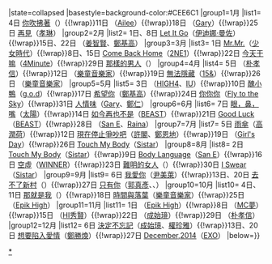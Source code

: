 {{Navbox
|name=Gaon單曲週榜冠軍 (2014年)
|title=[[Gaon Chart|Gaon]][[單曲]][[2014年Gaon單曲冠軍作品列表|週榜冠軍作品及獲得者]]{{#if:{{{1|}}}|（{{{1|}}}）|}}
|state=<includeonly>collapsed</includeonly>
|basestyle=background-color:#CEE6C1
|group1=1月
|list1= {{Nowrap begin}}4日 [[Univeiling|你吹拂著]]（{{link-ko|M.C The Max|엠씨 더 맥스}}）{{!wrap}}11日 {{link-ko|歌唱得更好了|노래가 늘었어}}（[[Ailee]]）{{!wrap}}18日 {{link-ko|等等再洗澡|조금 이따 샤워해}}（[[Gary (韓國歌手)|Gary]]）{{!wrap}}25日 [[來自星星的你|再見]]（[[孝琳]]）{{Nowrap end}}
|group2=2月
|list2= {{Nowrap begin}}1日、8日 [[Let It Go (迪士尼歌曲)|Let It Go]]（[[伊迪娜·曼佐]]）{{!wrap}}15日、22日 {{link-ko|Some (單曲)|썸 (노래)|Some}}（[[姜智賢]]、[[鄭基高]]） {{Nowrap end}}
|group3=3月
|list3= {{Nowrap begin}}1日 [[Mr.Mr.]]（[[少女時代]]）{{!wrap}}8日、15日 [[CRUSH|Come Back Home]]（[[2NE1]]）{{!wrap}}22日 [[4minute World|今天干嘛]]（[[4Minute]]）{{!wrap}}29日 [[那樣的男人 (單曲)|那樣的男人]]（{{link-ko|Bro (歌手)|브로|Bro}}）{{Nowrap end}}
|group4=4月
|list4= {{Nowrap begin}}5日 {{link-ko|野花 (朴孝信單曲)|야생화 (박효신의 노래)|野花}}（[[朴孝信]]）{{!wrap}}12日 {{link-en|PLAY (樂童音樂家專輯)|Play (Akdong Musician album)|200%}}（[[樂童音樂家]]）{{!wrap}}19日 [[Sugar (15&專輯)|無法隱藏]]（[[15&]]）{{!wrap}}26日 {{link-en|PLAY (樂童音樂家專輯)|Play (Akdong Musician album)|200%}}（[[樂童音樂家]]）{{Nowrap end}}
|group5=5月
|list5= {{Nowrap begin}}3日 {{link-ko|除了春天，愛情和櫻花 (單曲)|봄 사랑 벚꽃 말고|除了春天，愛情和櫻花}}（[[HIGH4]]、[[IU (歌手)|IU]]）{{!wrap}}10日 [[醜小鴨 (單曲)|醜小鴨]]（[[g.o.d]]）{{!wrap}}17日 [[Want U (鄭基高專輯)|希望你]]（[[鄭基高]]）{{!wrap}}24日 [[Continuum (Fly to the Sky專輯)|你你你]]（[[Fly to the Sky]]）{{!wrap}}31日 [[人情味 (單曲)|人情味]]（[[Gary (韓國歌手)|Gary]]、[[鄭仁]]）{{Nowrap end}}
|group6=6月
|list6= {{Nowrap begin}}7日 [[RISE (太陽專輯)|眼，鼻，嘴]]（[[太陽 (歌手)|太陽]]）{{!wrap}}14日 [[Good Luck (BEAST迷你專輯)|如今再也不是]]（[[BEAST]]）{{!wrap}}21日 [[Good Luck (BEAST迷你專輯)|Good Luck]]（[[BEAST]]）{{!wrap}}28日 {{link-en|仲夏夜的蜜 (單曲)|A Midsummer Night's Sweetness|仲夏夜的蜜}}（[[San E]]、[[Raina]]）{{Nowrap end}}
|group7=7月
|list7= {{Nowrap begin}}5日 [[雨傘 (單曲)|雨傘]]（[[高潤荷]]）{{!wrap}}12日 [['A CUBE' FOR SEASON # SKY BLUE|現在停止爭吵吧]]（[[許閣]]、[[鄭恩地]]）{{!wrap}}19日 {{link-en|Everyday Ⅳ － Summer Party (迷你專輯)|Darling (걸스데이의 노래)|Darling}}（[[Girl's Day]]）{{!wrap}}26日 [[TOUCH & MOVE|Touch My Body]]（[[Sistar]]）{{Nowrap end}}
|group8=8月
|list8= {{Nowrap begin}}2日 [[TOUCH & MOVE|Touch My Body]]（[[Sistar]]）{{!wrap}}9日 [[Body Language (San E單曲)|Body Language]]（[[San E]]）{{!wrap}}16日 [[2014 S/S|空虛]]（[[WINNER]]）{{!wrap}}23日 [[張凡俊1集|難明的女人]]（{{link-ko|張凡俊|장범준}}）{{!wrap}}30日 [[Sweet & Sour|I Swear]]（[[Sistar]]）{{Nowrap end}}
|group9=9月
|list9= {{Nowrap begin}}6日 [[沒關係，是愛情啊|我愛你]]（[[尹美萊]]）{{!wrap}}13日、20日 [[去不了新村 (單曲)|去不了新村]]（{{link-ko|Postmen|포스트맨 (음악 그룹)}}）{{!wrap}}27日 [[SuperStar K6-郭真彥、金弼、林道赫|只有你]]（[[郭真彥]]、{{link-ko|金弼 (歌手)|김필 (가수)|金弼}}、{{link-ko|林道赫|임도혁}}）{{Nowrap end}}
|group10=10月
|list10= {{Nowrap begin}}4日、11日 [[急診男女|那就是我]]（{{link-ko|金東律|김동률}}）{{!wrap}}18日 [[時間與落葉 (樂童音樂家單曲)|時間與落葉]]（[[樂童音樂家]]）{{!wrap}}25日 {{link-en|鞋盒 (Epik High專輯)|Shoebox (album)|潦草結局}}（[[Epik High]]）{{Nowrap end}}
|group11=11月
|list11= {{Nowrap begin}}1日 {{link-en|鞋盒 (Epik High專輯)|Shoebox (album)|潦草結局}}（[[Epik High]]）{{!wrap}}8日 {{link-ko|Miss Me Or Diss Me (MC夢專輯)|Miss Me Or Diss Me|懷念我嗎}}（[[MC夢]]）{{!wrap}}15日 {{link-ko|我是不同的 (HI秀賢單曲)|나는 달라|我是不同的}}（[[HI秀賢]]）{{!wrap}}22日 {{link-en|Da Capo (成始璄專輯)|Da Capo (Toy album)|三個人}}（[[成始璄]]）{{!wrap}}29日 {{link-en|Happy Together (朴孝信單曲)|HAPPY TOGETHER|Happy Together}}（[[朴孝信]]）{{Nowrap end}}
|group12=12月
|list12= {{Nowrap begin}}6日 [[Winter Wonderland|決定不忘記]]（[[成始璄]]、[[權珍雅]]）{{!wrap}}13日、20日 [[K-pop Star 4|想要陷入愛情]]（[[鄭勝煥]]）{{!wrap}}27日 [[EXOLOGY CHAPTER 1: THE LOST PLANET|December,2014]]（[[EXO]]）{{Nowrap end}}
|below={{Gaon單曲週榜冠軍/年份別模板}}}}
<noinclude>
[[Category:2014年Gaon單曲週榜冠軍作品|*]]

</noinclude>